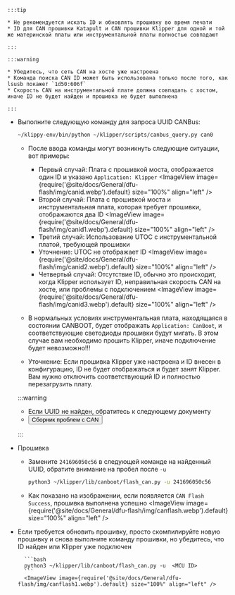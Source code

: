 




    :::tip

    * Не рекомендуется искать ID и обновлять прошивку во время печати
    * ID для CAN прошивки Katapult и CAN прошивки Klipper для одной и той же материнской платы или инструментальной платы полностью совпадают

    :::

    :::warning

    * Убедитесь, что сеть CAN на хосте уже настроена
    * Команда поиска CAN ID может быть использована только после того, как lsusb покажет `1d50:606f`
    * Скорость CAN на инструментальной плате должна совпадать с хостом, иначе ID не будет найден и прошивка не будет выполнена

    :::

* Выполните следующую команду для запроса UUID CANBus:

    ```bash
    ~/klippy-env/bin/python ~/klipper/scripts/canbus_query.py can0
    ```

    * После ввода команды могут возникнуть следующие ситуации, вот примеры:
        * Первый случай: Плата с прошивкой моста, отображается один ID и указано `Application: Klipper`
            <ImageView image={require('@site/docs/General/dfu-flash/img/canid.webp').default} size="100%" align="left" />  
        * Второй случай: Плата с прошивкой моста и инструментальная плата, которая требует прошивки, отображаются два ID
            <ImageView image={require('@site/docs/General/dfu-flash/img/canid1.webp').default} size="100%" align="left" />  
        * Третий случай: Использование UTOC с инструментальной платой, требующей прошивки
        * Уточнение: UTOC не отображает ID
            <ImageView image={require('@site/docs/General/dfu-flash/img/canid2.webp').default} size="100%" align="left" />  
        * Четвертый случай: Отсутствие ID, обычно это происходит, когда Klipper использует ID, неправильная скорость CAN на хосте, или проблемы с подключением
            <ImageView image={require('@site/docs/General/dfu-flash/img/canid3.webp').default} size="100%" align="left" />  

    * В нормальных условиях инструментальная плата, находящаяся в состоянии CANBOOT, будет отображать `Application: CanBoot`, и соответствующие светодиоды прошивки будут мигать. В этом случае вам необходимо прошить Klipper, иначе подключение будет невозможно!!!
    * Уточнение: Если прошивка Klipper уже настроена и ID внесен в конфигурацию, ID не будет отображаться и будет занят Klipper. Вам нужно отключить соответствующий ID и полностью перезагрузить плату.

    :::warning

    * Если UUID не найден, обратитесь к следующему документу  
    * <Button variant="contained" disableElevation href="/docs/DebugDoc/faq/klipper_can">Сборник проблем с CAN</Button>

    :::

* Прошивка

    * Замените `241696050c56` в следующей команде на найденный UUID, обратите внимание на пробел после `-u`
        ```bash
        python3 ~/klipper/lib/canboot/flash_can.py -u 241696050c56
        ```

    * Как показано на изображении, если появляется `CAN Flash Success`, прошивка выполнена успешно 
        <ImageView image={require('@site/docs/General/dfu-flash/img/canflash.webp').default} size="100%" align="left" />  

* Если требуется обновить прошивку, просто скомпилируйте новую прошивку и снова выполните команду прошивки, но убедитесь, что ID найден или Klipper уже подключен

        ```bash
        python3 ~/klipper/lib/canboot/flash_can.py -u  <MCU ID>
        ```
        <ImageView image={require('@site/docs/General/dfu-flash/img/canflash1.webp').default} size="100%" align="left" />